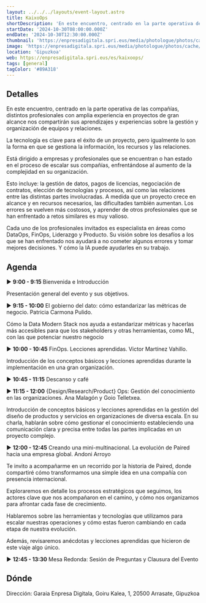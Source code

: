 ```yaml
---
layout: ../../../layouts/event-layout.astro
title: KaixoOps
shortDescription: 'En este encuentro, centrado en la parte operativa de las compañías, distintos profesionales con amplia experiencia en proyectos de gran alcance nos compartirán sus aprendizajes y experiencias sobre la gestión y organización de equipos y relaciones.'
startDate: '2024-10-30T08:00:00.000Z'
endDate: '2024-10-30T12:30:00.000Z'
thumbnail: 'https://enpresadigitala.spri.eus/media/photologue/photos/cache/Kaixops_display.jpg'
image: 'https://enpresadigitala.spri.eus/media/photologue/photos/cache/Kaixops_display.jpg'
location: 'Gipuzkoa'
web: https://enpresadigitala.spri.eus/es/kaixoops/
tags: [general]
tagColor: '#89A318'
---
```



## Detalles

En este encuentro, centrado en la parte operativa de las compañías, distintos profesionales con amplia experiencia en proyectos de gran alcance nos compartirán sus aprendizajes y experiencias sobre la gestión y organización de equipos y relaciones.

La tecnología es clave para el éxito de un proyecto, pero igualmente lo son la forma en que se gestiona la información, los recursos y las relaciones.

Está dirigido a empresas y profesionales que se encuentran o han estado en el proceso de escalar sus compañías, enfrentándose al aumento de la complejidad en su organización.

Esto incluye: la gestión de datos, pagos de licencias, negociación de contratos, elección de tecnologías y procesos, así como las relaciones entre las distintas partes involucradas. A medida que un proyecto crece en alcance y en recursos necesarios, las dificultades también aumentan. Los errores se vuelven más costosos, y aprender de otros profesionales que se han enfrentado a retos similares es muy valioso.

Cada uno de los profesionales invitados es especialista en áreas como DataOps, FinOps, Liderazgo y Producto. Su visión sobre los desafíos a los que se han enfrentado nos ayudará a no cometer algunos errores y tomar mejores decisiones. Y cómo la IA puede ayudarles en su trabajo.

## Agenda

▶︎ **9:00 - 9:15** Bienvenida e Introducción

Presentación general del evento y sus objetivos.

▶︎ **9:15 - 10:00** El gobierno del dato: cómo estandarizar las métricas de negocio. Patricia Carmona Pulido.

Cómo la Data Modern Stack nos ayuda a estandarizar métricas y hacerlas más accesibles para que los stakeholders y otras herramientas, como ML, con las que potenciar nuestro negocio

▶︎ **10:00 - 10:45** FinOps. Lecciones aprendidas. Victor Martínez Vahillo.

Introducción de los conceptos básicos y lecciones aprendidas durante la implementación en una gran organización.

▶︎ **10:45 - 11:15** Descanso y café

▶︎ **11:15 - 12:00** \{Design/Research/Product\} Ops: Gestión del conocimiento en las organizaciones. Ana Malagón y Goio Telletxea.

Introducción de conceptos básicos y lecciones aprendidas en la gestión del diseño de productos y servicios en organizaciones de diversa escala. En su charla, hablarán sobre cómo gestionar el conocimiento estableciendo una comunicación clara y precisa entre todas las partes implicadas en un proyecto complejo.

▶︎ **12:00 - 12:45** Creando una mini-multinacional. La evolución de Paired hacia una empresa global. Andoni Arroyo

Te invito a acompañarme en un recorrido por la historia de Paired, donde compartiré cómo transformamos una simple idea en una compañía con presencia internacional.

Exploraremos en detalle los procesos estratégicos que seguimos, los actores clave que nos acompañaron en el camino, y cómo nos organizamos para afrontar cada fase de crecimiento.

Hablaremos sobre las herramientas y tecnologías que utilizamos para escalar nuestras operaciones y cómo estas fueron cambiando en cada etapa de nuestra evolución.

Además, revisaremos anécdotas y lecciones aprendidas que hicieron de este viaje algo único.

▶︎ **12:45 - 13:30** Mesa Redonda: Sesión de Preguntas y Clausura del Evento

## Dónde

Dirección: Garaia Enpresa Digitala, Goiru Kalea, 1, 20500 Arrasate, Gipuzkoa

<GoogleMap
  src="https://www.google.com/maps/embed?pb=!1m18!1m12!1m3!1d2914.9992137346544!2d-2.507647423141403!3d43.062484090434985!2m3!1f0!2f0!3f0!3m2!1i1024!2i768!4f13.1!3m3!1m2!1s0xd4fd685b38f66d5%3A0xb3138a9b50a89bb8!2sGaraia%20Enpresa%20Digitala!5e0!3m2!1ses!2ses!4v1727880538811!5m2!1ses!2ses"
  ariaLabel="Garaia Enpresa Digitala, Goiru Kalea, 1, 20500 Arrasate, Gipuzkoa"
/>
